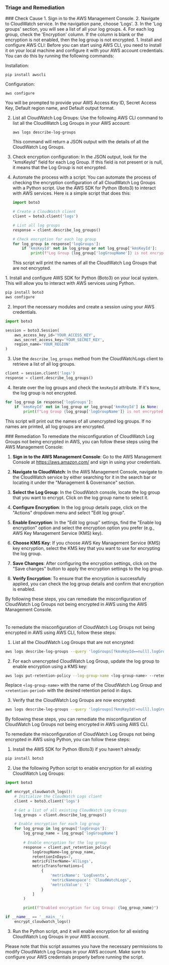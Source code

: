 
### Triage and Remediation
<Tabs>

<Tab title='Cause'>
### Check Cause
<AccordionGroup>
<Accordion title='Using Console' defaultOpen='true'>
1. Sign in to the AWS Management Console.
2. Navigate to CloudWatch service. In the navigation pane, choose 'Logs'.
3. In the 'Log groups' section, you will see a list of all your log groups.
4. For each log group, check the 'Encryption' column. If the column is blank or the encryption is not enabled, then the log group is not encrypted.
</Accordion>

<Accordion title='Using CLI'>
1. Install and configure AWS CLI: Before you can start using AWS CLI, you need to install it on your local machine and configure it with your AWS account credentials. You can do this by running the following commands:

   Installation:
   ```
   pip install awscli
   ```
   Configuration:
   ```
   aws configure
   ```
   You will be prompted to provide your AWS Access Key ID, Secret Access Key, Default region name, and Default output format.

2. List all CloudWatch Log Groups: Use the following AWS CLI command to list all the CloudWatch Log Groups in your AWS account:

   ```
   aws logs describe-log-groups
   ```
   This command will return a JSON output with the details of all the CloudWatch Log Groups.

3. Check encryption configuration: In the JSON output, look for the "kmsKeyId" field for each Log Group. If this field is not present or is null, it means that the Log Group is not encrypted.

4. Automate the process with a script: You can automate the process of checking the encryption configuration of all CloudWatch Log Groups with a Python script. Use the AWS SDK for Python (Boto3) to interact with AWS services. Here is a simple script that does this:

   ```python
   import boto3

   # Create a CloudWatch client
   client = boto3.client('logs')

   # List all log groups
   response = client.describe_log_groups()

   # Check encryption for each log group
   for log_group in response['logGroups']:
       if 'kmsKeyId' not in log_group or not log_group['kmsKeyId']:
           print(f"Log Group {log_group['logGroupName']} is not encrypted.")
   ```
   This script will print the names of all the CloudWatch Log Groups that are not encrypted.
</Accordion>

<Accordion title='Using Python'>
1. Install and configure AWS SDK for Python (Boto3) on your local system. This will allow you to interact with AWS services using Python.

```python
pip install boto3
aws configure
```

2. Import the necessary modules and create a session using your AWS credentials.

```python
import boto3

session = boto3.Session(
    aws_access_key_id='YOUR_ACCESS_KEY',
    aws_secret_access_key='YOUR_SECRET_KEY',
    region_name='YOUR_REGION'
)
```

3. Use the `describe_log_groups` method from the CloudWatchLogs client to retrieve a list of all log groups.

```python
client = session.client('logs')
response = client.describe_log_groups()
```

4. Iterate over the log groups and check the `kmsKeyId` attribute. If it's `None`, the log group is not encrypted.

```python
for log_group in response['logGroups']:
    if 'kmsKeyId' not in log_group or log_group['kmsKeyId'] is None:
        print(f"Log Group {log_group['logGroupName']} is not encrypted.")
```

This script will print out the names of all unencrypted log groups. If no names are printed, all log groups are encrypted.
</Accordion>

</AccordionGroup>
</Tab>
<Tab title='Remediation'>
### Remediation

<AccordionGroup>
<Accordion title='Using Console' defaultOpen='true'>
To remediate the misconfiguration of CloudWatch Log Groups not being encrypted in AWS, you can follow these steps using the AWS Management Console:

1. **Sign in to the AWS Management Console**: Go to the AWS Management Console at https://aws.amazon.com/ and sign in using your credentials.

2. **Navigate to CloudWatch**: In the AWS Management Console, navigate to the CloudWatch service by either searching for it in the search bar or locating it under the "Management & Governance" section.

3. **Select the Log Group**: In the CloudWatch console, locate the log group that you want to encrypt. Click on the log group name to select it.

4. **Configure Encryption**: In the log group details page, click on the "Actions" dropdown menu and select "Edit log group". 

5. **Enable Encryption**: In the "Edit log group" settings, find the "Enable log encryption" option and select the encryption option you prefer (e.g., AWS Key Management Service (KMS) key). 

6. **Choose KMS Key**: If you choose AWS Key Management Service (KMS) key encryption, select the KMS key that you want to use for encrypting the log group.

7. **Save Changes**: After configuring the encryption settings, click on the "Save changes" button to apply the encryption settings to the log group.

8. **Verify Encryption**: To ensure that the encryption is successfully applied, you can check the log group details and confirm that encryption is enabled.

By following these steps, you can remediate the misconfiguration of CloudWatch Log Groups not being encrypted in AWS using the AWS Management Console.

#
</Accordion>

<Accordion title='Using CLI'>
To remediate the misconfiguration of CloudWatch Log Groups not being encrypted in AWS using AWS CLI, follow these steps:

1. List all the CloudWatch Log Groups that are not encrypted:
```bash
aws logs describe-log-groups --query 'logGroups[?kmsKeyId==null].logGroupName' --output text
```

2. For each unencrypted CloudWatch Log Group, update the log group to enable encryption using a KMS key:
```bash
aws logs put-retention-policy --log-group-name <log-group-name> --retention-in-days <retention-period>
```

Replace `<log-group-name>` with the name of the CloudWatch Log Group and `<retention-period>` with the desired retention period in days.

3. Verify that the CloudWatch Log Groups are now encrypted:
```bash
aws logs describe-log-groups --query 'logGroups[?kmsKeyId!=null].logGroupName' --output text
```

By following these steps, you can remediate the misconfiguration of CloudWatch Log Groups not being encrypted in AWS using AWS CLI.
</Accordion>

<Accordion title='Using Python'>
To remediate the misconfiguration of CloudWatch Log Groups not being encrypted in AWS using Python, you can follow these steps:

1. Install the AWS SDK for Python (Boto3) if you haven't already:
```bash
pip install boto3
```

2. Use the following Python script to enable encryption for all existing CloudWatch Log Groups:

```python
import boto3

def encrypt_cloudwatch_logs():
    # Initialize the CloudWatch Logs client
    client = boto3.client('logs')

    # Get a list of all existing CloudWatch Log Groups
    log_groups = client.describe_log_groups()

    # Enable encryption for each log group
    for log_group in log_groups['logGroups']:
        log_group_name = log_group['logGroupName']
        
        # Enable encryption for the log group
        response = client.put_retention_policy(
            logGroupName=log_group_name,
            retentionInDays=7,
            metricFilterName='AllLogs',
            metricTransformations=[
                {
                    'metricName': 'LogEvents',
                    'metricNamespace': 'CloudWatchLogs',
                    'metricValue': '1'
                }
            ]
        )

        print(f"Enabled encryption for Log Group: {log_group_name}")

if __name__ == '__main__':
    encrypt_cloudwatch_logs()
```

3. Run the Python script, and it will enable encryption for all existing CloudWatch Log Groups in your AWS account.

Please note that this script assumes you have the necessary permissions to modify CloudWatch Log Groups in your AWS account. Make sure to configure your AWS credentials properly before running the script.
</Accordion>

</AccordionGroup>
</Tab>
</Tabs>
